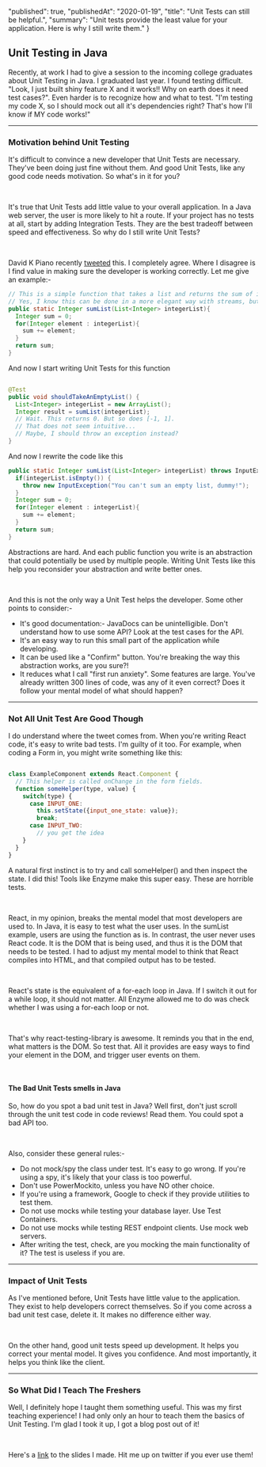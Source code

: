   "published": true,
  "publishedAt": "2020-01-19",
  "title": "Unit Tests can still be helpful.",
  "summary": "Unit tests provide the least value for your application. Here is why I still write them."
}

## Unit Testing in Java

Recently, at work I had to give a session to the incoming college graduates about Unit Testing in Java.
I graduated last year. I found testing difficult. "Look, I just built
shiny feature X and it works!! Why on earth does it need test cases?". Even harder is to recognize how 
and what to test. "I'm testing my code X, so I should mock out all it's dependencies right? That's how 
I'll know if MY code works!"

---

### Motivation behind Unit Testing 

It's difficult to convince a new developer that Unit Tests are necessary. They've been doing just fine
without them. And good Unit Tests, like any good code needs motivation. So what's in it for you?

<br />

It's true that Unit Tests add little value to your overall application. In a Java web server, the user is
more likely to hit a route. If your project has no tests at all, start by adding Integration Tests. They 
are the best tradeoff between speed and effectiveness. So why do I still write Unit Tests? 

<br />

David K Piano recently [tweeted](https://twitter.com/DavidKPiano/status/1218552334680317953) this. I completely 
agree. Where I disagree is I find value in making sure the developer is working correctly. Let me give an example:- 

```java
// This is a simple function that takes a list and returns the sum of its elements
// Yes, I know this can be done in a more elegant way with streams, but bear with me
public static Integer sumList(List<Integer> integerList){
  Integer sum = 0;
  for(Integer element : integerList){
    sum += element;
  }
  return sum;
}
```

And now I start writing Unit Tests for this function

```java 

@Test 
public void shouldTakeAnEmptyList() {
  List<Integer> integerList = new ArrayList();
  Integer result = sumList(integerList);
  // Wait. This returns 0. But so does [-1, 1].
  // That does not seem intuitive... 
  // Maybe, I should throw an exception instead? 
}
```

And now I rewrite the code like this 

```java 
public static Integer sumList(List<Integer> integerList) throws InputException{
  if(integerList.isEmpty()) {
    throw new InputException("You can't sum an empty list, dummy!");
  }
  Integer sum = 0;
  for(Integer element : integerList){
    sum += element;
  }
  return sum;
}
```

Abstractions are hard. And each public function you write is an abstraction that could 
potentially be used by multiple people. Writing Unit Tests like this help you reconsider
your abstraction and write better ones. 

<br />

And this is not the only way a Unit Test helps the developer. Some other points to consider:- 
- It's good documentation:- JavaDocs can be unintelligible. Don't understand how to use some API? 
Look at the test cases for the API. 
- It's an easy way to run this small part of the application while developing. 
- It can be used like a "Confirm" button. You're breaking the way this abstraction works, are you sure?!
- It reduces what I call "first run anxiety". Some features are large. You've already written 300 lines of code,
was any of it even correct? Does it follow your mental model of what should happen?

---

### Not All Unit Test Are Good Though 

I do understand where the tweet comes from. When you're writing React code, it's easy to write bad tests. I'm 
guilty of it too. For example, when coding a Form in, you might write something like this:  

```javascript 

class ExampleComponent extends React.Component {
  // This helper is called onChange in the form fields.
  function someHelper(type, value) {
    switch(type) {
      case INPUT_ONE: 
        this.setState({input_one_state: value});
        break;
      case INPUT_TWO:
        // you get the idea
    }
  }
}
```

A natural first instinct is to try and call someHelper() and then inspect the state. I did this! Tools like Enzyme make this 
super easy. These are horrible tests. 

<br />

React, in my opinion, breaks the mental model that most developers are used to. In Java, it is easy to test what the user
uses. In the sumList example, users are using the function as is. In contrast, the user never uses React code. It is the
DOM that is being used, and thus it is the DOM that needs to be tested. I had to adjust my mental model to think that React 
compiles into HTML, and that compiled output has to be tested. 

<br />

React's state is the equivalent of a for-each loop in Java. If I switch it out for a while loop, it should not matter. All 
Enzyme allowed me to do was check whether I was using a for-each loop or not. 

<br />

That's why react-testing-library is awesome. It reminds you that in the end, what matters is the DOM. So test that. All it 
provides are easy ways to find your element in the DOM, and trigger user events on them.

<br />

#### The Bad Unit Tests smells in Java 

So, how do you spot a bad unit test in Java? Well first, don't just scroll through the unit test code in 
code reviews! Read them. You could spot a bad API too.

<br />

Also, consider these general rules:-
- Do not mock/spy the class under test. It's easy to go wrong. If you're using a spy, it's likely that your class is too powerful. 
- Don't use PowerMockito, unless you have NO other choice. 
- If you're using a framework, Google to check if they provide utilities to test them. 
- Do not use mocks while testing your database layer. Use Test Containers. 
- Do not use mocks while testing REST endpoint clients. Use mock web servers. 
- After writing the test, check, are you mocking the main functionality of it? The test is useless if you are. 


---

### Impact of Unit Tests 

As I've mentioned before, Unit Tests have little value to the application. They exist to help developers
correct themselves. So if you come across a bad unit test case, delete it. It makes no difference either way. 

<br />

On the other hand, good unit tests speed up development. It helps you correct your mental model. It gives you confidence.
And most importantly, it helps you think like the client.  

---

### So What Did I Teach The Freshers

Well, I definitely hope I taught them something useful. This was my first teaching experience!
I had only only an hour to teach them the basics of Unit Testing. I'm glad I took it up, I 
got a blog post out of it! 

<br />

Here's a [link](https://drive.google.com/file/d/1LiAK-0mly6CA0IV1-fMxBKXUUE_ro3jB/view?usp=sharing) 
to the slides I made. Hit me up on twitter if you ever use them! 
